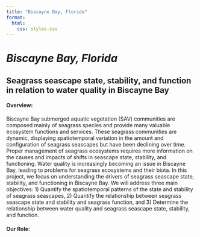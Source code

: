 ```yaml
---
title: "Biscayne Bay, Florida" 
format:
  html:
    css: styles.css
---
```


```{=html}

<div class="header-BB">
  <div class="BB-text">
        <h1><i>Biscayne Bay, Florida</i></h1>
  </div>
</div>
  
<div class ="centered-content">
<h2>Seagrass seascape state, stability, and function in relation to water quality in Biscayne Bay </h2>
  <h4>Overview:</h4>
  <p>Biscayne Bay submerged aquatic vegetation (SAV) communities are composed mainly of seagrass species and provide many valuable ecosystem functions and services. These seagrass communities are dynamic, displaying spatiotemporal variation in the amount and configuration of seagrass seascapes but have been declining over time. Proper management of seagrass ecosystems requires more information on the causes and impacts of shifts in seascape state, stability, and functioning. Water quality is increasingly becoming an issue in Biscayne Bay, leading to problems for seagrass ecosystems and their biota. In this project, we focus on understanding the drivers of seagrass seascape state, stability, and functioning in Biscayne Bay. We will address three main objectives: 1) Quantify the spatiotemporal patterns of the state and stability of seagrass seascapes, 2) Quantify the relationship between seagrass seascape state and stability and seagrass function, and 3) Determine the relationship between water quality and seagrass seascape state, stability, and function. </p>
  <h4>Our Role:</h4>
  <p></p>
</div>
```
